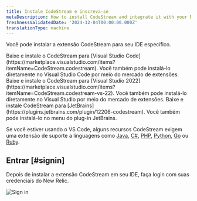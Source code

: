 ```yaml
---
title: Instale CodeStream e inscreva-se
metaDescription: How to install CodeStream and integrate it with your New Relic account.
freshnessValidatedDate: '2024-12-04T00:00:00.000Z'
translationType: machine
---
```


Você pode instalar a extensão CodeStream para seu IDE específico.

<CollapserGroup>
  <Collapser className="freq-link" id="vscode" title="Código do Visual Studio">
    Baixe e instale o CodeStream para [Visual Studio Code](https://marketplace.visualstudio.com/items?itemName=CodeStream.codestream). Você também pode instalá-lo diretamente no Visual Studio Code por meio do mercado de extensões.
  </Collapser>

  <Collapser className="freq-link" id="visual-studio" title="Visual Studio">
    Baixe e instale o CodeStream para [Visual Studio 2022](https://marketplace.visualstudio.com/items?itemName=CodeStream.codestream-vs-22). Você também pode instalá-lo diretamente no Visual Studio por meio do mercado de extensões.
  </Collapser>

  <Collapser className="freq-link" id="jetbrains" title="JetBrains">
    Baixe e instale CodeStream para [JetBrains](https://plugins.jetbrains.com/plugin/12206-codestream). Você também pode instalá-lo no menu do plug-in JetBrains.
  </Collapser>
</CollapserGroup>

Se você estiver usando o VS Code, alguns recursos CodeStream exigem uma extensão de suporte a linguagens como [Java](https://marketplace.visualstudio.com/items?itemName=redhat.java), [C#](https://marketplace.visualstudio.com/items?itemName=ms-dotnettools.csharp), [PHP](https://marketplace.visualstudio.com/items?itemName=bmewburn.vscode-intelephense-client), [Python](https://marketplace.visualstudio.com/items?itemName=ms-python.python), [Go](https://marketplace.visualstudio.com/items?itemName=golang.go) ou [Ruby](https://marketplace.visualstudio.com/items?itemName=Shopify.ruby-lsp).

## Entrar [#signin]

Depois de instalar a extensão CodeStream em seu IDE, faça login com suas credenciais do New Relic.

<img title="Sign in" alt="Sign in" src="/images/codestream_screenshot-crop_sign-in.webp" />